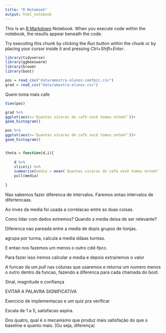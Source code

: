 ```yaml
---
title: "R Notebook"
output: html_notebook
---
```


This is an [R Markdown](http://rmarkdown.rstudio.com) Notebook. When you execute code within the notebook, the results appear beneath the code. 

Try executing this chunk by clicking the *Run* button within the chunk or by placing your cursor inside it and pressing *Ctrl+Shift+Enter*. 


```r

library(tidyverse)
library(ggbeeswarm)
library(broom)
library(boot)

pos = read_csv("data/amostra-alunos-comfpcc.csv")
grad = read_csv("data/amostra-alunos.csv")

```


Quem toma mais cafe

```r

View(pos)

grad %>% 
ggplot(aes(x=`Quantas xícaras de café você tomou ontem?`))+
geom_histogram()

pos %>% 
ggplot(aes(x=`Quantas xícaras de café você tomou ontem?`))+
geom_histogram()



```



```r

theta = function(d,i){
    
    d %>% 
    slice(i) %>% 
    summarise(media = mean(`Quantas xícaras de café você tomou ontem?`)) %>% 
    pull(media)
    
}


```


Nao sabemos fazer diferenca de intervalos. Faremos entao intervalos de difertencaas.

Ao inves da media foi usada a correlacao entre as duas coisas.

Como lidar com dados extremos? Quando a media deixa de ser relevante?

Diferenca nao pareada entre a media de dopis  grupos de lionjas.

agrupa por turma, calcula a media ddaas turmas.

E  entao nos fazemos um menos o outro cdd-fpcc.

Para fazer isso iremos calcular a media e depois extrairemos o valor

A funcao da um pull nas colunas que usaremos e retorna um numero menos o outro dentro da funcao, fazendo a diferenca para cada chamada do boot.


Sinal, magnitude e confiança

EVITAR A PALAVRA SIGNIFICATIVA




Exercicio de implementacao e um quiz pra verificar

Escala de 1 a 5, satisfacao aspira.

Dos quatro, qual é o mecanismo que produz mais satisfação do que o baseline e quanto mais. (Ou seja, diferença)











